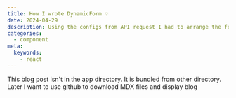 ```yaml
---
title: How I wrote DynamicForm 💡
date: 2024-04-29
description: Using the configs from API request I had to arrange the form fields. I also had to do some validation, implement dependent fields and so on
categories:
  - component
meta:
  keywords:
    - react
---
```


This blog post isn't in the app directory. It is bundled from other directory. Later I want to use github to download MDX files and display blog
